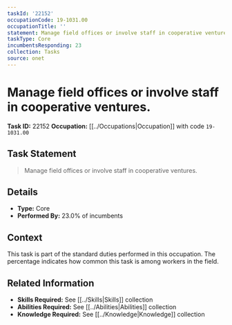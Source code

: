 ```yaml
---
taskId: '22152'
occupationCode: 19-1031.00
occupationTitle: ''
statement: Manage field offices or involve staff in cooperative ventures.
taskType: Core
incumbentsResponding: 23
collection: Tasks
source: onet
---
```

# Manage field offices or involve staff in cooperative ventures.

**Task ID:** 22152
**Occupation:** [[../Occupations|Occupation]] with code `19-1031.00`

## Task Statement

> Manage field offices or involve staff in cooperative ventures.

## Details

- **Type:** Core
- **Performed By:** 23.0% of incumbents

## Context

This task is part of the standard duties performed in this occupation. The percentage indicates how common this task is among workers in the field.

## Related Information

- **Skills Required:** See [[../Skills|Skills]] collection
- **Abilities Required:** See [[../Abilities|Abilities]] collection
- **Knowledge Required:** See [[../Knowledge|Knowledge]] collection

